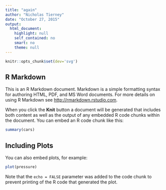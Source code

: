 ```yaml
---
title: "again"
author: "Nicholas Tierney"
date: "October 27, 2015"
output: 
  html_document: 
    highlight: null
    self_contained: no
    smart: no
    theme: null
---
```


```r
knitr::opts_chunk$set(dev='svg')
```

## R Markdown

This is an R Markdown document. Markdown is a simple formatting syntax for authoring HTML, PDF, and MS Word documents. For more details on using R Markdown see <http://rmarkdown.rstudio.com>.

When you click the **Knit** button a document will be generated that includes both content as well as the output of any embedded R code chunks within the document. You can embed an R code chunk like this:

```r
summary(cars)
```

## Including Plots

You can also embed plots, for example:

```r
plot(pressure)
```

Note that the `echo = FALSE` parameter was added to the code chunk to prevent printing of the R code that generated the plot.
